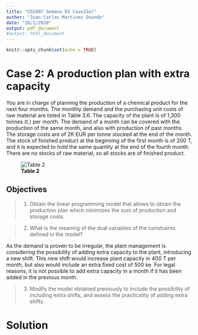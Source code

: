 ```yaml
---
title: "CD2007 Semana 03 Case2Sol"
author: "Juan Carlos Martinez Ovando"
date: "26/2/2020"
output: pdf_document
#output: html_document
---
```


```r
knitr::opts_chunk$set(echo = TRUE)
```

# Case 2: A production plan with extra capacity  {.tabset .tabset-fade .tabset-pills}

You are in charge of planning the production of a chemical product for the next four months. The monthly demand and the purchasing unit costs of raw material are listed in Table 3.6. The capacity of the plant is of 1,300 tonnes (t.) per month. The demand of a month can be covered with the production of the same month, and also with production of past months. The storage costs are of 2K EUR per tonne stocked at the end of the month. The stock of finished product at the beginning of the first month is of 200 T, and it is expected to hold the same quantity at the end of the fourth month. There are no stocks of raw material, so all
stocks are of finished product.

![**Table 2**](./figures/cd2007_semana03_case2.PNG)

## Objectives

> 1. Obtain the linear programming model that allows to obtain the production plan which minimizes the sum of production and storage costs.

> 2. What is the meaning of the dual variables of the constraints defined in the model?

As the demand is proven to be irregular, the plant management is considering the possibility of adding extra capacity to the plant, introducing a new shift. This new shift would increase plant capacity in 400 T per month, but also would include an extra fixed cost of 500 ke. For legal reasons, it is not possible to add extra capacity in a month if it has been added in the previous month.

> 3. Modify the model obtained previously to include the possibility of
including extra shifts, and assess the practicality of adding extra
shifts.

# Solution

